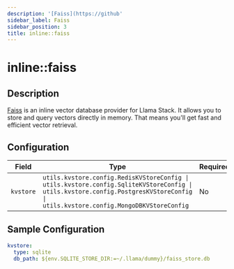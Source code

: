 ```yaml
---
description: '[Faiss](https://github'
sidebar_label: Faiss
sidebar_position: 3
title: inline::faiss
---
```


# inline::faiss

## Description

[Faiss](https://github.com/facebookresearch/faiss) is an inline vector database provider for Llama Stack. It
allows you to store and query vectors directly in memory.
That means you'll get fast and efficient vector retrieval.

## Configuration

| Field | Type | Required | Default | Description |
|-------|------|----------|---------|-------------|
| `kvstore` | `utils.kvstore.config.RedisKVStoreConfig \| utils.kvstore.config.SqliteKVStoreConfig \| utils.kvstore.config.PostgresKVStoreConfig \| utils.kvstore.config.MongoDBKVStoreConfig` | No | sqlite |  |

## Sample Configuration

```yaml
kvstore:
  type: sqlite
  db_path: ${env.SQLITE_STORE_DIR:=~/.llama/dummy}/faiss_store.db
```
